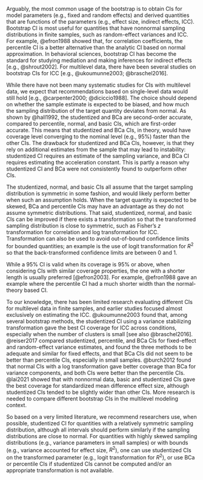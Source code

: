 <!-- 

TODO: Read carpenter & Bithell

Chernick & Labudde (2009)

- Cited references: Carpenter & Bithell (2000), Manly (2006)
- Percentile is the originally proposed bootstrap CI
- Schenker (1985) showed slow convergence of Perc, so Efron devised BCa (1987)
- Hall (1992):
    * BCa, iterated bootstrap, and bootstrap $t$ are second order accurage, meaning they converge to asymptotic confidence level more quickly.
- Table 1 (From Efron & Tibshirani, 1986); asymptotic results only
    * Norm CI: correct if sampling distribution is normal with constant $\sigma^2$ and no bias
    * Perc CI: There exists a monotone transformation such that the transformed distribution is normal with constant $\sigma^2$, with no bias in the transformed distribution
    * BC: Like Perc CI, but can allow constant bias
    * BCa: Like BC, but allow bias proportional to variance
- Simulation
    - Bootstrap procedures in simulation: t-CI (use quantiles in $t$), Perc, BC, BCa, Efron-DiCiccio approximate bootstrap confidence interval.
    - Results:
        * Gamma(2, 3): 84.4% for EP, 88% for ABC, 88.6% for BCa
        * t(df = 5): ~ 85% for N = 400; BCa better than Perc
        * Uniform(0, 1): Norm CI shows better coverage than Perc; especially for smaller samples.
    - Normal(0, 1): BCa best, followed by normal
    - Log(Normal[0, 1]): BCa better, but only 61.66% coverage for small sample size
- For symmetric distribution, Normal-t, Perc, and BC become second-order accurate

Diciccio & Romano (1988)
- "the bootstrap is motivated as a method to estimate the distributions of approximate pivot"
- BCa "depends on the calculation of the acceleration constant."
- "In any given situation, the choice of bootstrap procedure depends on available theoretical results, computational considerations, the level of accuracy desired, simulation results and experience with similar problems." (p. 339)
- Transformation theory:
    * Monotone transformation of $\hat \theta$ have a symmetric sampling distribution centered at the true estimate with constant variance
    * BC: account for bias
    * BCa: account for skewness (acceleration: how the bias "accelerated" as a function of the true value)
        * Also requires choosing the acceleration constant $a$, which is not easy to determine
        * Efron proposed using the influence function (p. 345)
- "The empirical distribution function is an optimal estimator of F in a local asymptotic minimax (LAM) sense"
    * Under suitable conditions, bootstrap CI is LAM
- Bootstrap need not be consistent
- Studentizing: the pivot converges to a standard normal distribution, so it's distribution is less dependent on the true distribution function of the estimator (especially when the variance is a function of the mean, etc)
- Prepivoting: iteratively improve the coverage by determining the coverage of the sample statistic
    * However, iteration could make things worse

Wichmann & Hill (2001)
- 

Lai et al. (2020)
- Studentized CI typically gives the widest interval, although nonparametric BCa is widest in some conditions. 
- Basic norm are better than PERC and BCa

Need to find other studies on CIs for MLM

Falk et al. (2022, preprint)
- Double bootstrap or Bayesian
- Only using percentile interval
- Residual bootstrap CI performs reasonably well.

Text:

-->

Arguably, the most common usage of the bootstrap is to obtain CIs for model parameters (e.g., fixed and random effects) and derived quantities that are functions of the parameters (e.g., effect size, indirect effects, ICC). Bootstrap CI is most useful for quantities that have nonnormal sampling distributions in finite samples, such as random-effect variances and ICC. For example, @efron1988 showed that, for correlation coefficients, the percentile CI is a better alternative than the analytic CI based on normal approximation. In behavioral sciences, bootstrap CI has become the standard for studying mediation and making inferences for indirect effects [e.g., @shrout2002]. For multilevel data, there have been several studies on bootstrap CIs for ICC [e.g., @ukoumunne2003; @braschel2016]. 
<!-- YZ: Maybe also mention R^2 here?-->

While there have not been many systematic studies for CIs with multilevel data, we expect that recommendations based on single-level data would still hold [e.g., @carpenter2000; @diciccio1988]. The choice should depend on whether the sample estimate is expected to be biased, and how much the sampling distribution of the target quantity deviates from normal. As shown by @hall1992, the studentized and BCa are second-order accurate, compared to percentile, normal, and basic CIs, which are first-order accurate. This means that studentized and BCa CIs, in theory, would have coverage level converging to the nominal level (e.g., 95%) faster than the other CIs. The drawback for studentized and BCa CIs, however, is that they rely on additional estimates from the sample that may lead to instability: studentized CI requires an estimate of the sampling variance, and BCa CI requires estimating the acceleration constant. This is partly a reason why studentized CI and BCa were not consistently found to outperform other CIs.

The studentized, normal, and basic CIs all assume that the target sampling distribution is symmetric in some fashion, and would likely perform better when such an assumption holds. When the target quantity is expected to be skewed, BCa and percentile CIs may have an advantage as they do not assume symmetric distributions. That said, studentized, normal, and basic CIs can be improved if there exists a transformation so that the transformed sampling distribution is close to symmetric, such as Fisher's $z$ transformation for correlation and log transformation for ICC. Transformation can also be used to avoid out-of-bound confidence limits for bounded quantities; an example is the use of logit transformation for $R^2$ so that the back-transformed confidence limits are between 0 and 1.

While a 95% CI is valid when its coverage is 95% or above, when considering CIs with similar coverage properties, the one with a shorter length is usually preferred [@efron2003]. For example, @efron1988 gave an example where the percentile CI had a much shorter width than the normal-theory based CI.

To our knowledge, there has been limited research evaluating different CIs for multilevel data in finite samples, and earlier studies focused almost exclusively on estimating the ICC. @ukoumunne2003 found that, among several bootstrap methods, the studentized CI using a variance stabilizing transformation gave the best CI coverage for ICC across conditions, especially when the number of clusters is small [see also @braschel2016]. @reiser2017 compared studentized, percentile, and BCa CIs for fixed-effect and random-effect variance estimates, and found the three methods to be adequate and similar for fixed effects, and that BCa CIs did not seem to be better than percentile CIs, especially in small samples. @burch2012 found that normal CIs with a log transformation gave better coverage than BCa for variance components, and both CIs were better than the percentile CIs. @lai2021 showed that with nonnormal data, basic and studentized CIs gave the best coverage for standardized mean difference effect size, although studentized CIs tended to be slightly wider than other CIs. More research is needed to compare different bootstrap CIs in the multilevel modeling context.

So based on a very limited literature, we recommend researchers use, when possible, studentized CI for quantities with a relatively symmetric sampling distribution, although all intervals should perform similarly if the sampling distributions are close to normal. For quantities with highly skewed sampling distributions (e.g., variance parameters in small samples) or with bounds (e.g., variance accounted for effect size, $R^2$), one can use studentized CIs on the transformed parameter (e.g., logit transformation for $R^2$), or use BCa or percentile CIs if studentized CIs cannot be computed and/or an appropriate transformation is not available.
